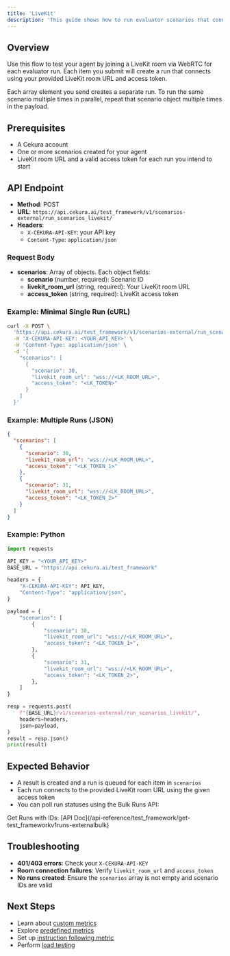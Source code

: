 ```yaml
---
title: 'LiveKit'
description: 'This guide shows how to run evaluator scenarios that connect to a LiveKit room over WebRTC.'
---
```


## Overview

Use this flow to test your agent by joining a LiveKit room via WebRTC for each evaluator run. Each item you submit will create a run that connects using your provided LiveKit room URL and access token.

<Note>
  Each array element you send creates a separate run. To run the same scenario multiple times in parallel, repeat that scenario object multiple times in the payload.
</Note>

## Prerequisites
- A Cekura account
- One or more scenarios created for your agent
- LiveKit room URL and a valid access token for each run you intend to start

## API Endpoint

- **Method**: POST
- **URL**: `https://api.cekura.ai/test_framework/v1/scenarios-external/run_scenarios_livekit/`
- **Headers**:
  - `X-CEKURA-API-KEY`: your API key
  - `Content-Type`: `application/json`

### Request Body

- **scenarios**: Array of objects. Each object fields:
  - **scenario** (number, required): Scenario ID
  - **livekit_room_url** (string, required): Your LiveKit room URL
  - **access_token** (string, required): LiveKit access token

### Example: Minimal Single Run (cURL)

```bash
curl -X POST \
  'https://api.cekura.ai/test_framework/v1/scenarios-external/run_scenarios_livekit/' \
  -H 'X-CEKURA-API-KEY: <YOUR_API_KEY>' \
  -H 'Content-Type: application/json' \
  -d '{
    "scenarios": [
      {
        "scenario": 30,
        "livekit_room_url": "wss://<LK_ROOM_URL>",
        "access_token": "<LK_TOKEN>"
      }
    ]
  }'
```

### Example: Multiple Runs (JSON)

```json
{
  "scenarios": [
    {
      "scenario": 30,
      "livekit_room_url": "wss://<LK_ROOM_URL>",
      "access_token": "<LK_TOKEN_1>"
    },
    {
      "scenario": 31,
      "livekit_room_url": "wss://<LK_ROOM_URL>",
      "access_token": "<LK_TOKEN_2>"
    }
  ]
}
```

### Example: Python

```python
import requests

API_KEY = "<YOUR_API_KEY>"
BASE_URL = "https://api.cekura.ai/test_framework"

headers = {
    "X-CEKURA-API-KEY": API_KEY,
    "Content-Type": "application/json",
}

payload = {
    "scenarios": [
        {
            "scenario": 30,
            "livekit_room_url": "wss://<LK_ROOM_URL>",
            "access_token": "<LK_TOKEN_1>",
        },
        {
            "scenario": 31,
            "livekit_room_url": "wss://<LK_ROOM_URL>",
            "access_token": "<LK_TOKEN_2>",
        },
    ]
}

resp = requests.post(
    f"{BASE_URL}/v1/scenarios-external/run_scenarios_livekit/",
    headers=headers,
    json=payload,
)
result = resp.json()
print(result)
```

## Expected Behavior
- A result is created and a run is queued for each item in `scenarios`
- Each run connects to the provided LiveKit room URL using the given access token
- You can poll run statuses using the Bulk Runs API: 

<Card title="API Reference" icon="link">
Get Runs with IDs: [API Doc](/api-reference/test_framework/get-test_frameworkv1runs-externalbulk)
</Card>

## Troubleshooting
- **401/403 errors**: Check your `X-CEKURA-API-KEY`
- **Room connection failures**: Verify `livekit_room_url` and `access_token`
- **No runs created**: Ensure the `scenarios` array is not empty and scenario IDs are valid

## Next Steps
- Learn about [custom metrics](/documentation/key-concepts/metrics/custom-metrics)
- Explore [predefined metrics](/documentation/key-concepts/metrics/pre-defined-metrics)
- Set up [instruction following metric](/documentation/key-concepts/metrics/instruction-following-metric)
- Perform [load testing](/documentation/guides/testing-agents/load-testing) 